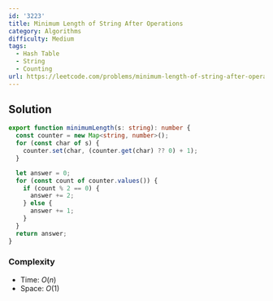 ```yaml
---
id: '3223'
title: Minimum Length of String After Operations
category: Algorithms
difficulty: Medium
tags:
  - Hash Table
  - String
  - Counting
url: https://leetcode.com/problems/minimum-length-of-string-after-operations
---
```


## Solution

```typescript filename="solution.ts" copy
export function minimumLength(s: string): number {
  const counter = new Map<string, number>();
  for (const char of s) {
    counter.set(char, (counter.get(char) ?? 0) + 1);
  }

  let answer = 0;
  for (const count of counter.values()) {
    if (count % 2 == 0) {
      answer += 2;
    } else {
      answer += 1;
    }
  }
  return answer;
}
```

### Complexity

- Time: $O(n)$
- Space: $O(1)$
